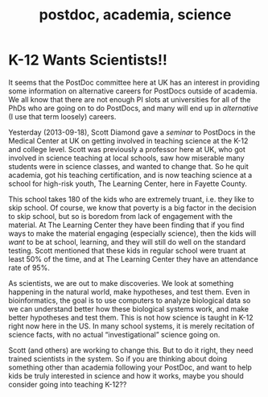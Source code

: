 % postdoc, academia, science

# K-12 Wants Scientists!!

It seems that the PostDoc committee here at UK has an interest in providing some information on alternative careers for PostDocs outside of academia. We all know that there are not enough PI slots at universities for all of the PhDs who are going on to do PostDocs, and many will end up in *alternative* (I use that term loosely) careers.

Yesterday (2013-09-18), Scott Diamond gave a *seminar* to PostDocs in the Medical Center at UK on getting involved in teaching science at the K-12 and college level. Scott was previously a professor here at UK, who got involved in science teaching at local schools, saw how miserable many students were in science classes, and wanted to change that. So he quit academia, got his teaching certification, and is now teaching science at a school for high-risk youth, The Learning Center, here in Fayette County. 

This school takes 180 of the kids who are extremely truant, i.e. they like to skip school. Of course, we know that poverty is a big factor in the decision to skip school, but so is boredom from lack of engagement with the material. At The Learning Center they have been finding that if you find ways to make the material engaging (especially science), then the kids will *want* to be at school, learning, and they will still do well on the standard testing. Scott mentioned that these kids in regular school were truant at least 50% of the time, and at The Learning Center they have an attendance rate of 95%.

As scientists, we are out to make discoveries. We look at something happening in the natural world, make hypotheses, and test them. Even in bioinformatics, the goal is to use computers to analyze biological data so we can understand better how these biological systems work, and make better hypotheses and test them. This is not how science is taught in K-12 right now here in the US. In many school systems, it is merely recitation of science facts, with no actual "investigational" science going on. 

Scott (and others) are working to change this. But to do it right, they need trained scientists in the system. So if you are thinking about doing something other than academia following your PostDoc, and want to help kids be truly interested in science and how it works, maybe you should consider going into teaching K-12??